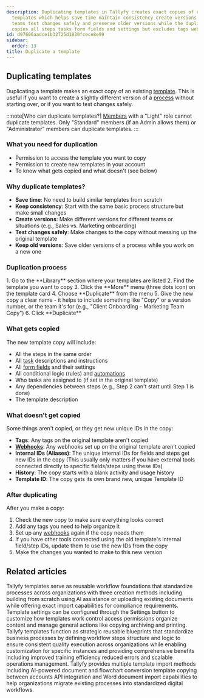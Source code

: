 ```yaml
---
description: Duplicating templates in Tallyfy creates exact copies of existing workflow
  templates which helps save time maintain consistency create versions for different
  teams test changes safely and preserve older versions while the duplication process
  copies all steps tasks form fields and settings but excludes tags webhooks and history.
id: d97606aadce1b32725d1830fcece8e99
sidebar:
  order: 13
title: Duplicate a template
---
```



## Duplicating templates

Duplicating a template makes an exact copy of an existing [template](/products/pro/documenting/templates/). This is useful if you want to create a slightly different version of a [process](/products/pro/tracking-and-tasks/processes/) without starting over, or if you want to test changes safely.

:::note[Who can duplicate templates?]
[Members](/products/pro/documenting/members/) with a "Light" role cannot duplicate templates. Only "Standard" members (if an Admin allows them) or "Administrator" members can duplicate templates.
:::

### What you need for duplication
- Permission to access the template you want to copy
- Permission to create new templates in your account
- To know what gets copied and what doesn't (see below)

### Why duplicate templates?
- **Save time**: No need to build similar templates from scratch
- **Keep consistency**: Start with the same basic process structure but make small changes
- **Create versions**: Make different versions for different teams or situations (e.g., Sales vs. Marketing onboarding)
- **Test changes safely**: Make changes to the copy without messing up the original template
- **Keep old versions**: Save older versions of a process while you work on a new one

### Duplication process

<Steps>
1. Go to the **Library** section where your templates are listed
2. Find the template you want to copy
3. Click the **More** menu (three dots icon) on the template card
4. Choose **Duplicate** from the menu
5. Give the new copy a clear name - it helps to include something like "Copy" or a version number, or the team it's for (e.g., "Client Onboarding - Marketing Team Copy")
6. Click **Duplicate**
</Steps>

### What gets copied

The new template copy will include:
- All the steps in the same order
- All [task](/products/pro/tracking-and-tasks/tasks/) descriptions and instructions
- All [form fields](/products/pro/tracking-and-tasks/tasks/what-are-form-fields-in-tallyfy/) and their settings
- All conditional logic (rules) and [automations](/products/pro/documenting/templates/automations/)
- Who tasks are assigned to (if set in the original template)
- Any dependencies between steps (e.g., Step 2 can't start until Step 1 is done)
- The template description

### What doesn't get copied

Some things aren't copied, or they get new unique IDs in the copy:
- **Tags**: Any tags on the original template aren't copied
- **[Webhooks](/products/pro/integrations/webhooks/)**: Any webhooks set up on the original template aren't copied
- **Internal IDs (Aliases)**: The unique internal IDs for fields and steps get new IDs in the copy (This usually only matters if you have external tools connected directly to specific fields/steps using these IDs)
- **History**: The copy starts with a blank activity and usage history
- **Template ID**: The copy gets its own brand new, unique Template ID

### After duplicating

After you make a copy:
<Steps>
1. Check the new copy to make sure everything looks correct
2. Add any tags you need to help organize it
3. Set up any [webhooks](/products/pro/integrations/webhooks/) again if the copy needs them
4. If you have other tools connected using the old template's internal field/step IDs, update them to use the new IDs from the copy
5. Make the changes you wanted to make to this new version
</Steps>


## Related articles
<CardGrid>
<LinkTitleCard header="<b>Templates > How to create templates in Tallyfy</b>" href="/products/pro/documenting/templates/create-template/" > Tallyfy templates serve as reusable workflow foundations that standardize processes across organizations with three creation methods including building from scratch using AI assistance or uploading existing documents while offering exact import capabilities for compliance requirements. </LinkTitleCard>
<LinkTitleCard header="<b>Templates > Configure your template</b>" href="/products/pro/documenting/templates/config/" > Template settings can be configured through the Settings button to customize how templates work control access permissions organize content and manage general actions like copying archiving and printing. </LinkTitleCard>
<LinkTitleCard header="<b>Documenting > Templates</b>" href="/products/pro/documenting/templates/" > Tallyfy templates function as strategic reusable blueprints that standardize business processes by defining workflow steps structure and logic to ensure consistent quality execution across organizations while enabling customization for specific instances and providing comprehensive benefits including improved training efficiency reduced errors and scalable operations management. </LinkTitleCard>
<LinkTitleCard header="<b>Templates > Import a template</b>" href="/products/pro/documenting/templates/import-feature/" > Tallyfy provides multiple template import methods including AI-powered document and flowchart conversion template copying between accounts API integration and Word document import capabilities to help organizations migrate existing processes into standardized digital workflows. </LinkTitleCard>
</CardGrid>